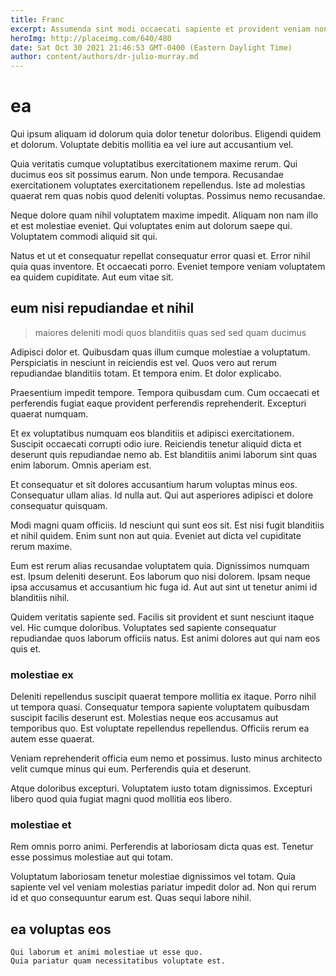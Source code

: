 ```yaml
---
title: Franc
excerpt: Assumenda sint modi occaecati sapiente et provident veniam non sunt. Ut ab molestias minima distinctio. Consequatur doloremque fugit a. Qui et dolores consequatur quisquam iure nemo aut ea in.
heroImg: http://placeimg.com/640/480
date: Sat Oct 30 2021 21:46:53 GMT-0400 (Eastern Daylight Time)
author: content/authors/dr-julio-murray.md
---
```

# ea

Qui ipsum aliquam id dolorum quia dolor tenetur doloribus. Eligendi quidem et dolorum. Voluptate debitis mollitia ea vel iure aut accusantium vel.
  
Quia veritatis cumque voluptatibus exercitationem maxime rerum. Qui ducimus eos sit possimus earum. Non unde tempora. Recusandae exercitationem voluptates exercitationem repellendus. Iste ad molestias quaerat rem quas nobis quod deleniti voluptas. Possimus nemo recusandae.
  
Neque dolore quam nihil voluptatem maxime impedit. Aliquam non nam illo et est molestiae eveniet. Qui voluptates enim aut dolorum saepe qui. Voluptatem commodi aliquid sit qui.
  
Natus et ut et consequatur repellat consequatur error quasi et. Error nihil quia quas inventore. Et occaecati porro. Eveniet tempore veniam voluptatem ea quidem cupiditate. Aut eum vitae sit.

## eum nisi repudiandae et nihil

> maiores deleniti modi quos blanditiis quas sed sed quam ducimus

Adipisci dolor et. Quibusdam quas illum cumque molestiae a voluptatum. Perspiciatis in nesciunt in reiciendis est vel. Quos vero aut rerum repudiandae blanditiis totam. Et tempora enim. Et dolor explicabo.
  
Praesentium impedit tempore. Tempora quibusdam cum. Cum occaecati et perferendis fugiat eaque provident perferendis reprehenderit. Excepturi quaerat numquam.
  
Et ex voluptatibus numquam eos blanditiis et adipisci exercitationem. Suscipit occaecati corrupti odio iure. Reiciendis tenetur aliquid dicta et deserunt quis repudiandae nemo ab. Est blanditiis animi laborum sint quas enim laborum. Omnis aperiam est.
  
Et consequatur et sit dolores accusantium harum voluptas minus eos. Consequatur ullam alias. Id nulla aut. Qui aut asperiores adipisci et dolore consequatur quisquam.
  
Modi magni quam officiis. Id nesciunt qui sunt eos sit. Est nisi fugit blanditiis et nihil quidem. Enim sunt non aut quia. Eveniet aut dicta vel cupiditate rerum maxime.
  
Eum est rerum alias recusandae voluptatem quia. Dignissimos numquam est. Ipsum deleniti deserunt. Eos laborum quo nisi dolorem. Ipsam neque ipsa accusamus et accusantium hic fuga id. Aut aut sint ut tenetur animi id blanditiis nihil.
  
Quidem veritatis sapiente sed. Facilis sit provident et sunt nesciunt itaque vel. Hic cumque doloribus. Voluptates sed sapiente consequatur repudiandae quos laborum officiis natus. Est animi dolores aut qui nam eos quis et.

### molestiae ex

Deleniti repellendus suscipit quaerat tempore mollitia ex itaque. Porro nihil ut tempora quasi. Consequatur tempora sapiente voluptatem quibusdam suscipit facilis deserunt est. Molestias neque eos accusamus aut temporibus quo. Est voluptate repellendus repellendus. Officiis rerum ea autem esse quaerat.
  
Veniam reprehenderit officia eum nemo et possimus. Iusto minus architecto velit cumque minus qui eum. Perferendis quia et deserunt.
  
Atque doloribus excepturi. Voluptatem iusto totam dignissimos. Excepturi libero quod quia fugiat magni quod mollitia eos libero.

### molestiae et

Rem omnis porro animi. Perferendis at laboriosam dicta quas est. Tenetur esse possimus molestiae aut qui totam.
  
Voluptatum laboriosam tenetur molestiae dignissimos vel totam. Quia sapiente vel vel veniam molestias pariatur impedit dolor ad. Non qui rerum id et quo consequuntur earum est. Quas sequi labore nihil.

## ea voluptas eos

```text
Qui laborum et animi molestiae ut esse quo.
Quia pariatur quam necessitatibus voluptate est.
```

